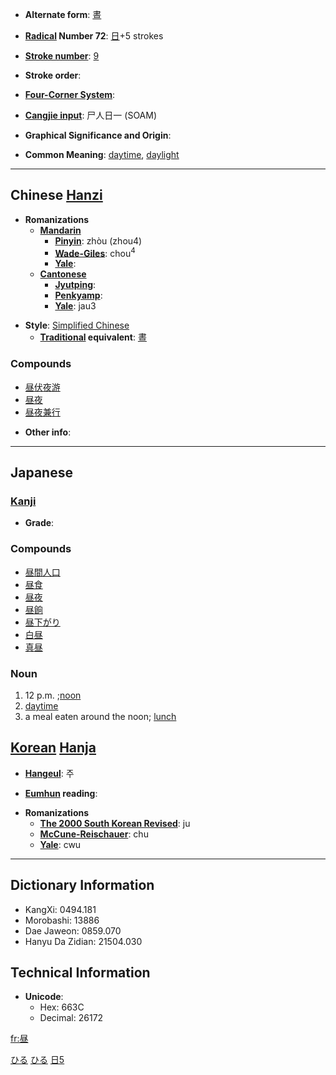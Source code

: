 * '''Alternate form''': [[晝]]

* '''[[Wiktionary:Chinese radical index| Radical]] Number 72''': [[Wiktionary:Chinese radical index 日|日]]+5 strokes

* '''[[Wiktionary:Chinese total strokes index|Stroke number]]''': [[Wiktionary:Chinese total strokes index 9|9]]

* '''Stroke order''': 

* '''[[Wiktionary:Chinese four corner index|Four-Corner System]]''': 

* '''[[Wiktionary:Chinese Cangjie index|Cangjie input]]''': 尸人日一 (SOAM)

* '''Graphical Significance and Origin''': 

* '''Common Meaning''': [[daytime]], [[daylight]]

----

== Chinese [[Hanzi]] ==

* '''Romanizations'''
** '''[[Mandarin]]'''
*** '''[[Pinyin]]''': zhòu (zhou4)
*** '''[[Wade-Giles]]''': chou<sup>4</sup>
*** '''[[Yale]]''': 
** '''[[Cantonese]]'''
*** '''[[Jyutping]]''':
*** '''[[Penkyamp]]''': 
*** '''[[Yale]]''': jau3

* '''Style''': [[Simplified Chinese]] 
** '''[[Traditional Chinese|Traditional]] equivalent''': [[晝]]

===Compounds===
*[[昼伏夜游]]
*[[昼夜]]
*[[昼夜兼行]]

* '''Other info''': 

----

== Japanese ==
[[Category:1000 Japanese basic words|ひる]]
[[Category:Japanese language|ひる]]
=== [[Kanji]] ===
{{kanji
|[[ちゅう]] (chū)
|[[ひる]] (hiru)
}}
* '''Grade''': [[Category:Grade 2 kanji|日5]]

===Compounds===
*[[昼間人口]]
*[[昼食]]
*[[昼夜]]
*[[昼餉]]
*[[昼下がり]]
*[[白昼]]
*[[真昼]]

=== Noun ===
{{janoun|ひる|hiru}}
# 12 p.m. ;[[noon]]
# [[daytime]]
# a meal eaten around the noon; [[lunch]]

== [[Korean]] [[Hanja]] ==

* '''[[Hangeul]]''': 주

* '''[[Eumhun]] reading''': 

* '''Romanizations'''
** '''[[The 2000 South Korean Revised Romanization|The 2000 South Korean Revised]]''': ju
** '''[[McCune-Reischauer]]''': chu
** '''[[Yale]]''': cwu

----

== Dictionary Information ==

* KangXi: 0494.181
* Morobashi: 13886
* Dae Jaweon: 0859.070
* Hanyu Da Zidian: 21504.030

== Technical Information ==

* '''Unicode''':
** Hex: 663C
** Decimal: 26172

[[fr:昼]]